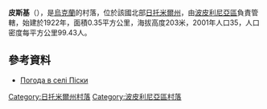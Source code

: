 {{coord|49|56|4|N|29|33|44|E|scale:30000|display=title}}

'''皮斯基'''（{{lang-uk|Піски}}），是[[烏克蘭|烏克蘭]]的村落，位於該國北部[[日托米爾州|日托米爾州]]，由[[波皮利尼亞區|波皮利尼亞區]]負責管轄，始建於1922年，面積0.35平方公里，海拔高度203米，2001年人口35，人口密度每平方公里99.43人。

==參考資料==
* [http://weather.in.ua/ua/zhitomirskaja/20695 Погода в селі Піски] {{Wayback|url=http://weather.in.ua/ua/zhitomirskaja/20695 |date=20111219145610 }}

{{DEFAULTSORT:Піски}}
[[Category:日托米爾州村落|Category:日托米爾州村落]]
[[Category:波皮利尼亞區村落|Category:波皮利尼亞區村落]]


{{Zhytomyr-geo-stub}}